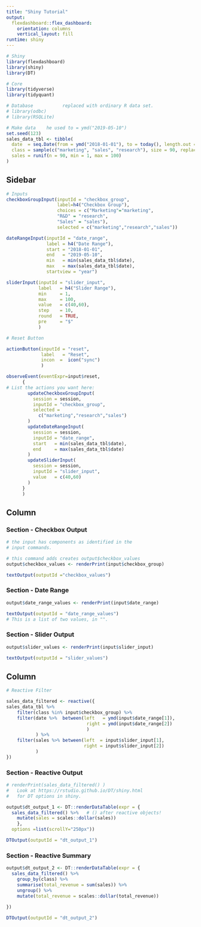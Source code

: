```yaml
---
title: "Shiny Tutorial"
output: 
  flexdashboard::flex_dashboard:
    orientation: columns
    vertical_layout: fill
runtime: shiny
---
```


```r
# Shiny
library(flexdashboard)
library(shiny)
library(DT)

# Core
library(tidyverse)
library(tidyquant)

# Database           replaced with ordinary R data set.
# library(odbc)
# library(RSQLite)
```

```r
# Make data    he used to = ymd("2019-05-10")
set.seed(123)
sales_data_tbl <- tibble(
  date  = seq.Date(from = ymd("2018-01-01"), to = today(), length.out = 90),
  class = sample(c("marketing", "sales", "research"), size = 90, replace = TRUE),
  sales = runif(n = 90, min = 1, max = 100)
)
```




Sidebar {.sidebar}
------------------------

```r
# Inputs
checkboxGroupInput(inputId = "checkbox_group",
                   label=h4("Checkbox Group"),
                   choices = c("Marketing"="marketing",
                   "R&D" = "research",
                   "Sales" = "sales"),
                   selected = c("marketing","research","sales"))

dateRangeInput(inputId = "date_range",
               label = h4("Date Range"),
               start = "2018-01-01",
               end   = "2019-05-10",
               min   = min(sales_data_tbl$date),
               max   = max(sales_data_tbl$date),
               startview = "year")

sliderInput(inputId = "slider_input",
            label   = h4("Slider Range"),
            min     = 1,
            max     = 100, 
            value   = c(40,60),
            step    = 10,
            round   = TRUE,
            pre     = "$"
            )
```


```r
# Reset Button

actionButton(inputId = "reset", 
             label   = "Reset",
             incon  =  icon("sync")
             )

observeEvent(eventExpr=input$reset,
      {
# List the actions you want here:
        updateCheckboxGroupInput(
          session = session,
          inputId = "checkbox_group",
          selected = 
            c("marketing","research","sales")
        )
        updateDateRangeInput(
          session = session,
          inputId = "date_range",
          start   = min(sales_data_tbl$date),
          end     = max(sales_data_tbl$date)
        ) 
        updateSliderInput(
          session = session,
          inputId = "slider_input",
          value   = c(40,60)
        )
      }
      )


```



Column {data-width=500}
-----------------------

### Section - Checkbox Output

```r

# the input has components as identified in the 
# input commands.

# this command adds creates output$checkbox_values
output$checkbox_values <- renderPrint(input$checkbox_group)

textOutput(outputId ="checkbox_values")
```

### Section - Date Range

```r
output$date_range_values <- renderPrint(input$date_range)

textOutput(outputId = "date_range_values")
# This is a list of two values, in "".
```

### Section - Slider Output

```r

output$slider_values <- renderPrint(input$slider_input)

textOutput(outputId = "slider_values")

```


Column {data-width=750}
-----------------------

```r
# Reactive Filter

sales_data_filtered <- reactive({
sales_data_tbl %>% 
    filter(class %in% input$checkbox_group) %>% 
    filter(date %>%  between(left   = ymd(input$date_range[1]),
                              right = ymd(input$date_range[2])
                              )
           ) %>% 
    filter(sales %>% between(left  = input$slider_input[1],
                             right = input$slider_input[2])
           )
})

```


### Section - Reactive Output

```r


# renderPrint(sales_data_filtered() )
#   Look at https://rstudio.github.io/DT/shiny.html
#   for DT options in shiny.

output$dt_output_1 <- DT::renderDataTable(expr = {
  sales_data_filtered() %>%   # () after reactive objects!
    mutate(sales = scales::dollar(sales))
    }, 
  options =list(scrollY="250px"))

DTOutput(outputId = "dt_output_1")
```


### Section - Reactive Summary

```r

output$dt_output_2 <- DT::renderDataTable(expr = {
  sales_data_filtered() %>% 
    group_by(class) %>% 
    summarise(total_revenue = sum(sales)) %>% 
    ungroup() %>% 
    mutate(total_revenue = scales::dollar(total_revenue))
  
})

DTOutput(outputId = "dt_output_2")
```

